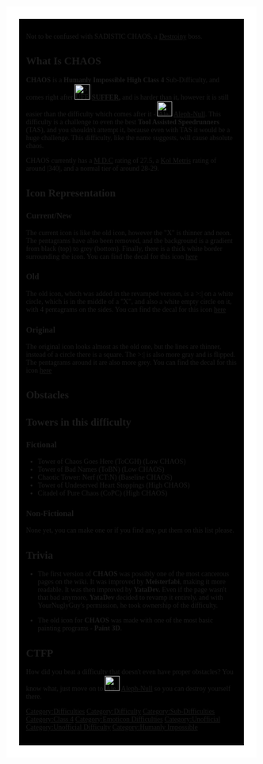 <div style="background:black;padding:1em;font-family:rubik;border:25px solid white">
{{Humanly Impossible}}
{{NewDifficultyInfobox
|title1 = CHAOS
|image1 = <gallery>
CHAOS2.png | Current
OldCHAOSDifficultyIcon.png | Old
CHAOS.png | Original
</gallery>
|caption1 = You are going to have a *chaotic* time.
|class = [[:Category:Class 4|Class 4]]
|previous = [[File:SUFFER.png|30px]] [[SUFFER]]
|next = [[File:AlephnullDifficulty.webp|30px]] [[Aleph-Null]]
|main_difficulty= 
|decal_id =*Current: [https://create.roblox.com/store/asset/138636411678510/CHAOS here]
*Old: [https://create.roblox.com/store/asset/17853091656/CHAOS here]
*Original: [https://create.roblox.com/store/asset/6668576606/CHAOS here] 
|original_main_difficulty = 
|date_added = 04/03/2021 4:00 PM
|creator(s)=[[User:YataDev|YataDev]]
|date_removed=Not removed, atleast yet.
|previous_main_difficulty(ies)=
|full_name=CHAOS
|rbg_color=
|prior_previous=
|prior_next=
|type=Sub-Difficulty
|revamp_date=06/14/2023 (Good Job Yata.)
|original_class=[[:Category:Class 4|Class 4]]
|original_creator(s)=WastefulKolyaka|rating=27.5}}
Not to be confused with SADISTIC CHAOS, a [[Destroiny]] boss.

==What Is '''CHAOS'''==
'''CHAOS''' is a '''Humanly Impossible High Class 4''' Sub-Difficulty, and comes right after [[File:SUFFER.png|31x31px]] '''[[SUFFER]],''' and is harder than it, however it is still easier than the difficulty which comes after it - [[File:AlephnullDifficulty.webp|30px]] [[Aleph-Null]]. This difficulty is a challenge to even the best '''Tool Assisted Speedrunners''' (TAS), and you shouldn't attempt it, because even with TAS it would be a huge challenge. This difficulty, like the name suggests, will cause absolute chaos.

CHAOS currently has a [[Main Difficulty Chart|M.D.C]] rating of 27.5, a [[Metris|Kol Metris]] rating of around |340|, and a normal tier of around 28-29.
==Icon Representation==

=== Current/New ===
The current icon is like the old icon, however the "X" is thinner and neon. The pentagrams have also been removed, and the background is a gradient from black (top) to grey (bottom). Finally, there is a thick white border surrounding the icon. You can find the decal for this icon [https://create.roblox.com/store/asset/18272629195/CHAOS here]

===Old===
The old icon, which was added in the revamped version, is a >:| on a white circle, which is in the middle of a "X", and also a white empty circle on it, with 4 pentagrams on the sides. You can find the decal for this icon [https://www.roblox.com/library/8538627552/CHAOS-2 here]
===Original===
The original icon looks almost as the old one, but the lines are thinner, instead of a circle there is a square. The >:| is also more gray and is flipped. The pentagrams around it are also more grey. You can find the decal for this icon [https://www.roblox.com/library/6668576606/CHAOS-difficulty?Category=Decals&SortType=Relevance&SortAggregation=AllTime&SearchKeyword=CHAOS+difficulty&CreatorId=0&Page=1&Position=1&SearchId=e4db2926-cf2b-4c59-a7a6-51b5dc599de3 here]
==Obstacles==
{{ObstacleTableRevamp|JumpClimbableBase=16.15|Increment=0.0169}}
==Towers in this difficulty==
===Fictional===

* Tower of Chaos Goes Here (ToCGH) (Low CHAOS)
* Tower of Bad Names (ToBN) (Low CHAOS)
* Chaotic Tower: Nerf (CT:N) (Baseline CHAOS)
* Tower of Undeserved Heart Stoppings (High CHAOS)
* Citadel of Pure Chaos (CoPC) (High CHAOS)

===Non-Fictional===
None yet, you can make one or if you find any, put them on this list please.
==Trivia==
*The first version of '''CHAOS''' was possibly one of the most cancerous pages on the wiki. It was improved by '''Meisterfabi''', making it more readable. It was then improved by '''YataDev.''' Even if the page wasn't that bad anymore, '''YataDev''' decided to revamp it entirely, and with YourNuglyGuy's permission, he took ownership of the difficulty.

*The old icon for '''CHAOS''' was made with one of the most basic painting programs - '''Paint 3D'''.
==CTFP==
How did you beat a difficulty that doesn't even have proper obstacles? You know what, just move on to [[File:AlephnullDifficulty.webp|30px]] [[Aleph-Null]] so you can destroy yourself there.

{{DifficultiesNavbox}}
[[Category:Difficulties]]
[[Category:Difficulty]]
[[Category:Sub-Difficulties]]
[[Category:Class 4]]
[[Category:Emoticon Difficulties]]
[[Category:Unofficial]]
[[Category:Unofficial Difficulty]]
[[Category:Humanly Impossible]]